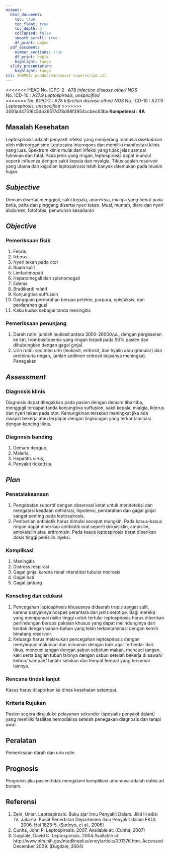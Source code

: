 ```yaml
---
output:
  html_document:
    toc: true
    toc_float: true
    toc_depth: 3
    collapsed: false
    smooth_scroll: true
    df_print: paged
  pdf_document:
    number_sections: true
    df_print: kable
    highlight: tango
  slidy_presentation:
    highlight: tango
csl: $HOME$/.pandoc/vancouver-superscript.csl
---
```


<<<<<<< HEAD
No. ICPC-2	: A78 *Infection disease other/ NOS*  
No. ICD-10	: A27.9 *Leptospirosis, unspecified*  
=======
No. ICPC-2	: A78 *Infection disease other/ NOS*
No. ICD-10	: A27.9 *Leptospirosis, unspecified*
>>>>>>> 3061a447516c5db36517d78d98f3954ccbec63ba
**Kompetensi	: 4A**

## Masalah Kesehatan

Leptospirosis adalah penyakit infeksi yang menyerang manusia disebabkan oleh
mikroorganisme Leptospira interogans dan memiliki manifestasi klinis yang luas.
Spektrum klinis mulai dari infeksi yang tidak jelas sampai fulminan dan fatal.
Pada jenis yang ringan, leptospirosis dapat muncul seperti influenza dengan
sakit kepala dan myalgia. Tikus adalah reservoir yang utama dan kejadian
leptospirosis lebih banyak ditemukan pada musim hujan.

## *Subjective*

Demam disertai menggigil, sakit kepala, anoreksia, mialgia yang hebat pada
betis, paha dan pinggang disertai nyeri tekan. Mual, muntah, diare dan nyeri
abdomen, fotofobia, penurunan kesadaran

## *Objective*

### Pemeriksaan fisik

1. Febris
2. Ikterus
3. Nyeri tekan pada otot
4. Ruam kulit
5. Limfadenopati
6. Hepatomegali dan splenomegali
7. Edema
8. Bradikardi relatif
9. Konjungtiva suffusion
10. Gangguan perdarahan berupa petekie, purpura, epistaksis, dan perdarahan
   gusi
11. Kaku kuduk sebagai tanda meningitis

### Pemeriksaan penunjang

1. Darah rutin: jumlah leukosit antara 3000-26000/μL, dengan pergeseran ke
   kiri, trombositopenia yang ringan terjadi pada 50% pasien dan dihubungkan
   dengan gagal ginjal.
2. Urin rutin: sedimen urin (leukosit, eritrosit, dan hyalin atau granular) dan
   proteinuria ringan, jumlah sedimen eritrosit biasanya meningkat. Penegakan

## *Assessment*

### Diagnosis klinis

Diagnosis dapat ditegakkan pada pasien dengan demam tiba-tiba, menggigil
terdapat tanda konjungtiva suffusion, sakit kepala, mialgia, ikterus dan nyeri
tekan pada otot. Kemungkinan tersebut meningkat jika ada riwayat bekerja atau
terpapar dengan lingkungan yang terkontaminasi dengan kencing tikus.

### Diagnosis banding

1. Demam dengue,
2. Malaria,
3. Hepatitis virus,
4. Penyakit rickettsia.

## *Plan*

### Penatalaksanaan

1. Pengobatan suportif dengan observasi ketat untuk mendeteksi dan mengatasi
   keadaan dehidrasi, hipotensi, perdarahan dan gagal ginjal sangat penting
   pada leptospirosis.
2. Pemberian antibiotik harus dimulai secepat mungkin. Pada kasus-kasus ringan
   dapat diberikan antibiotik oral seperti doksisiklin, ampisilin, amoksisilin
   atau eritromisin. Pada kasus leptospirosis berat diberikan dosis tinggi
   penisilin injeksi.

### Komplikasi

1. Meningitis
2. Distress respirasi
3. Gagal ginjal karena renal interstitial tubular necrosis
4. Gagal hati
5. Gagal jantung

### Konseling dan edukasi

1. Pencegahan leptospirosis khususnya didaerah tropis sangat sulit, karena
   banyaknya hospes perantara dan jenis serotipe. Bagi mereka yang mempunyai
   risiko tinggi untuk tertular leptospirosis harus diberikan perlindungan
   berupa pakaian khusus yang dapat melindunginya dari kontak dengan
   bahan-bahan yang telah terkontaminasi dengan kemih binatang reservoir.
2. Keluarga harus melakukan pencegahan leptospirosis dengan menyimpan makanan
   dan minuman dengan baik agar terhindar dari tikus, mencuci tangan dengan
   sabun sebelum makan, mencuci tangan, kaki serta bagian tubuh lainnya dengan
   sabun setelah bekerja di sawah/ kebun/ sampah/ tanah/ selokan dan tempat
   tempat yang tercemar lainnya.
 
### Rencana tindak lanjut

Kasus harus dilaporkan ke dinas kesehatan setempat.

### Kriteria Rujukan

Pasien segera dirujuk ke pelayanan sekunder (spesialis penyakit dalam) yang
memiliki fasilitas hemodialisa setelah penegakan diagnosis dan terapi awal.

## Peralatan

Pemeriksaan darah dan urin rutin

## Prognosis

Prognosis jika pasien tidak mengalami komplikasi umumnya adalah dubia ad
bonam.

## Referensi
1. Zein, Umar. Leptospirosis. Buku ajar Ilmu Penyakit Dalam. Jilid III edisi
   IV. Jakarta: Pusat Penerbitan Departemen Ilmu Penyakit dalam FKUI. 2006. Hal
   1823-5. (Sudoyo, et al., 2006)
2. Cunha, John P. Leptospirosis. 2007. Available at: (Cunha, 2007)
3. Dugdale, David C. Leptospirosis. 2004.Available at:
   http://www.nlm.nih.gov/medlineplus/ency/article/001376.htm. Accessed
   December 2009. (Dugdale, 2004)
